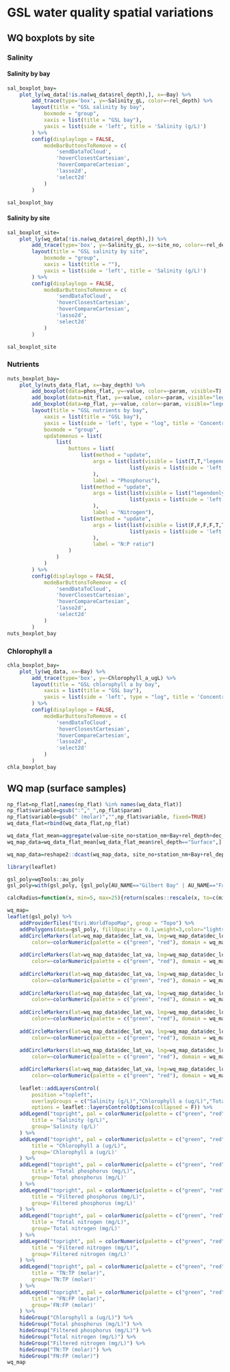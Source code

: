 # GSL water quality spatial variations {#wq-spatial}


## WQ boxplots by site
### Salinity
#### Salinity by bay
```r
sal_boxplot_bay=
	plot_ly(wq_data[!is.na(wq_data$rel_depth),], x=~Bay) %>% 
		add_trace(type='box', y=~Salinity_gL, color=~rel_depth) %>% 
		layout(title = "GSL salinity by bay",
			boxmode = "group",
			xaxis = list(title = "GSL bay"),
			yaxis = list(side = 'left', title = 'Salinity (g/L)')
		) %>% 
		config(displaylogo = FALSE,
			modeBarButtonsToRemove = c(
				'sendDataToCloud',
				'hoverClosestCartesian',
				'hoverCompareCartesian',
				'lasso2d',
				'select2d'
			)
		)

sal_boxplot_bay

```
#### Salinity by site
```r
sal_boxplot_site=
	plot_ly(wq_data[!is.na(wq_data$rel_depth),]) %>% 
		add_trace(type='box', y=~Salinity_gL, x=~site_no, color=~rel_depth) %>% 
		layout(title = "GSL salinity by site",
			boxmode = "group",
			xaxis = list(title = ""),
			yaxis = list(side = 'left', title = 'Salinity (g/L)')
		) %>% 
		config(displaylogo = FALSE,
			modeBarButtonsToRemove = c(
				'sendDataToCloud',
				'hoverClosestCartesian',
				'hoverCompareCartesian',
				'lasso2d',
				'select2d'
			)
		)

sal_boxplot_site
```


### Nutrients
```r
nuts_boxplot_bay=
	plot_ly(nuts_data_flat, x=~bay_depth) %>% 
		add_boxplot(data=phos_flat, y=~value, color=~param, visible=T) %>% 
		add_boxplot(data=nit_flat, y=~value, color=~param, visible="legendonly") %>% 
		add_boxplot(data=np_flat, y=~value, color=~param, visible="legendonly") %>% 
		layout(title = "GSL nutrients by bay",
			xaxis = list(title = "GSL bay"),
			yaxis = list(side = 'left', type = "log", title = 'Concentration (mg/L)'),
			boxmode = "group",
			updatemenus = list(
				list(
					buttons = list(
						list(method = "update",
							args = list(list(visible = list(T,T,"legendonly","legendonly",F,F)),
										list(yaxis = list(side = 'left', type = "log", title = 'Concentration (mg/L)'))
							),
							label = "Phosphorus"),						
						list(method = "update",
							args = list(list(visible = list("legendonly","legendonly",T,T,F,F)),
										list(yaxis = list(side = 'left', type = "log", title = 'Concentration (mg/L)'))
							),
							label = "Nitrogen"),						
						list(method = "update",
							args = list(list(visible = list(F,F,F,F,T,T)),
										list(yaxis = list(side = 'left', type = "log", title = 'N:P ratio (molar)'))
							),
							label = "N:P ratio")
					)
				)
			)
 		) %>% 
		config(displaylogo = FALSE,
			modeBarButtonsToRemove = c(
				'sendDataToCloud',
				'hoverClosestCartesian',
				'hoverCompareCartesian',
				'lasso2d',
				'select2d'
			)
		)
nuts_boxplot_bay


```


### Chlorophyll a
```r
chla_boxplot_bay=
	plot_ly(wq_data, x=~Bay) %>% 
		add_trace(type='box', y=~Chlorophyll_a_ugL) %>% 
		layout(title = "GSL chlorophyll a by bay",
			xaxis = list(title = "GSL bay"),
			yaxis = list(side = 'left', type = "log", title = 'Concentration (ug/L)')
		) %>% 
		config(displaylogo = FALSE,
			modeBarButtonsToRemove = c(
				'sendDataToCloud',
				'hoverClosestCartesian',
				'hoverCompareCartesian',
				'lasso2d',
				'select2d'
			)
		)
chla_boxplot_bay
```

## WQ map (surface samples)
```r

np_flat=np_flat[,names(np_flat) %in% names(wq_data_flat)]
np_flat$variable=gsub(":","_",np_flat$param)
np_flat$variable=gsub(" (molar)","",np_flat$variable, fixed=TRUE)
wq_data_flat=rbind(wq_data_flat,np_flat)

wq_data_flat_mean=aggregate(value~site_no+station_nm+Bay+rel_depth+dec_lat_va+dec_long_va+variable+param+bay_depth, wq_data_flat, FUN='mean')
wq_map_data=wq_data_flat_mean[wq_data_flat_mean$rel_depth=="Surface",]

wq_map_data=reshape2::dcast(wq_map_data, site_no+station_nm+Bay+rel_depth+dec_lat_va+dec_long_va+bay_depth~variable, value.var='value')

library(leaflet)

gsl_poly=wqTools::au_poly
gsl_poly=with(gsl_poly, {gsl_poly[AU_NAME=="Gilbert Bay" | AU_NAME=="Farmington Bay" | AU_NAME=="Bear River Bay",]})

calcRadius=function(x, min=5, max=25){return(scales::rescale(x, to=c(min,max)))}

wq_map=
leaflet(gsl_poly) %>%
	addProviderTiles("Esri.WorldTopoMap", group = "Topo") %>%
	addPolygons(data=gsl_poly, fillOpacity = 0.1,weight=3,color="lightskyblue") %>%
	addCircleMarkers(lat=wq_map_data$dec_lat_va, lng=wq_map_data$dec_long_va, radius=calcRadius(wq_map_data$Salinity_gL),
		color=~colorNumeric(palette = c("green", "red"), domain = wq_map_data$Salinity_gL)(wq_map_data$Salinity_gL), group='Salinity (g/L)') %>%
		
	addCircleMarkers(lat=wq_map_data$dec_lat_va, lng=wq_map_data$dec_long_va, radius=calcRadius(wq_map_data$Chlorophyll_a_ugL),
		color=~colorNumeric(palette = c("green", "red"), domain = wq_map_data$Chlorophyll_a_ugL)(wq_map_data$Chlorophyll_a_ugL), group='Chlorophyll a (ug/L)') %>%
		
	addCircleMarkers(lat=wq_map_data$dec_lat_va, lng=wq_map_data$dec_long_va, radius=calcRadius(wq_map_data$Total_phosphorus_mgL),
		color=~colorNumeric(palette = c("green", "red"), domain = wq_map_data$Total_phosphorus_mgL)(wq_map_data$Total_phosphorus_mgL), group='Total phosphorus (mg/L)') %>%
		
	addCircleMarkers(lat=wq_map_data$dec_lat_va, lng=wq_map_data$dec_long_va, radius=calcRadius(wq_map_data$Filtered_phosphorus_mgL),
		color=~colorNumeric(palette = c("green", "red"), domain = wq_map_data$Filtered_phosphorus_mgL)(wq_map_data$Filtered_phosphorus_mgL), group='Filtered phosphorus (mg/L)') %>%
		
	addCircleMarkers(lat=wq_map_data$dec_lat_va, lng=wq_map_data$dec_long_va, radius=calcRadius(wq_map_data$Total_nitrogen_mgL),
		color=~colorNumeric(palette = c("green", "red"), domain = wq_map_data$Total_nitrogen_mgL)(wq_map_data$Total_nitrogen_mgL), group='Total nitrogen (mg/L)') %>%
		
	addCircleMarkers(lat=wq_map_data$dec_lat_va, lng=wq_map_data$dec_long_va, radius=calcRadius(wq_map_data$Filtered_nitrogen_mgL),
		color=~colorNumeric(palette = c("green", "red"), domain = wq_map_data$Filtered_nitrogen_mgL)(wq_map_data$Filtered_nitrogen_mgL), group='Filtered nitrogen (mg/L)') %>%
	
	addCircleMarkers(lat=wq_map_data$dec_lat_va, lng=wq_map_data$dec_long_va, radius=calcRadius(wq_map_data$TN_TP),
		color=~colorNumeric(palette = c("green", "red"), domain = wq_map_data$TN_TP)(wq_map_data$TN_TP), group='TN:TP (molar)') %>%

	addCircleMarkers(lat=wq_map_data$dec_lat_va, lng=wq_map_data$dec_long_va, radius=calcRadius(wq_map_data$FN_FP),
		color=~colorNumeric(palette = c("green", "red"), domain = wq_map_data$FN_FP)(wq_map_data$FN_FP), group='FN:FP (molar)') %>%
		
	leaflet::addLayersControl(
		position ="topleft",
		overlayGroups = c("Salinity (g/L)","Chlorophyll a (ug/L)","Total phosphorus (mg/L)",'Filtered phosphorus (mg/L)', "Total nitrogen (mg/L)", "Filtered nitrogen (mg/L)","TN:TP (molar)","FN:FP (molar)"),
		options = leaflet::layersControlOptions(collapsed = F)) %>%
	addLegend("topright", pal = colorNumeric(palette = c("green", "red"), domain = wq_map_data$Salinity_gL), values = ~wq_map_data$Salinity_gL,
		title = "Salinity (g/L)",
		group='Salinity (g/L)'
	) %>%
	addLegend("topright", pal = colorNumeric(palette = c("green", "red"), domain = wq_map_data$Chlorophyll_a_ugL), values = ~wq_map_data$Chlorophyll_a_ugL,
		title = "Chlorophyll a (ug/L)",
		group='Chlorophyll a (ug/L)'
	) %>%
	addLegend("topright", pal = colorNumeric(palette = c("green", "red"), domain = wq_map_data$Total_phosphorus_mgL), values = ~wq_map_data$Total_phosphorus_mgL,
		title = "Total phosphorus (mg/L)",
		group='Total phosphorus (mg/L)'
	) %>%
	addLegend("topright", pal = colorNumeric(palette = c("green", "red"), domain = wq_map_data$Filtered_phosphorus_mgL), values = ~wq_map_data$Filtered_phosphorus_mgL,
		title = "Filtered phosphorus (mg/L)",
		group='Filtered phosphorus (mg/L)'
	) %>%
	addLegend("topright", pal = colorNumeric(palette = c("green", "red"), domain = wq_map_data$Total_nitrogen_mgL), values = ~wq_map_data$Total_nitrogen_mgL,
		title = "Total nitrogen (mg/L)",
		group='Total nitrogen (mg/L)'
	) %>%
	addLegend("topright", pal = colorNumeric(palette = c("green", "red"), domain = wq_map_data$Filtered_nitrogen_mgL), values = ~wq_map_data$Filtered_nitrogen_mgL,
		title = "Filtered nitrogen (mg/L)",
		group='Filtered nitrogen (mg/L)'
	) %>%
	addLegend("topright", pal = colorNumeric(palette = c("green", "red"), domain = wq_map_data$TN_TP), values = ~wq_map_data$TN_TP,
		title = "TN:TP (molar)",
		group='TN:TP (molar)'
	) %>%
	addLegend("topright", pal = colorNumeric(palette = c("green", "red"), domain = wq_map_data$FN_FP), values = ~wq_map_data$FN_FP,
		title = "FN:FP (molar)",
		group='FN:FP (molar)'
	) %>%
	hideGroup("Chlorophyll a (ug/L)") %>%
	hideGroup("Total phosphorus (mg/L)") %>%
	hideGroup("Filtered phosphorus (mg/L)") %>%
	hideGroup("Total nitrogen (mg/L)") %>%
	hideGroup("Filtered nitrogen (mg/L)") %>%
	hideGroup("TN:TP (molar)") %>%
	hideGroup("FN:FP (molar)")
wq_map

```








